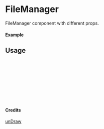 
<Meta of={FileManager} title="unDraw/FileManager" />

# FileManager

FileManager component with different props.

#### Example

<Canvas of={FileManager.Primary} />

## Usage

```ts
import { FileManager } from "yadl-ui";

const Example = () => {
  return (
      <FileManager />
  );
};

export default Example;
```

#### Credits
[unDraw](https://undraw.co/illustrations)
